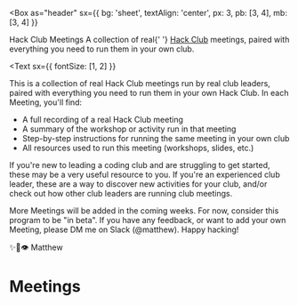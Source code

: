 
<Box
  as="header"
  sx={{
    bg: 'sheet',
    textAlign: 'center',
    px: 3,
    pb: [3, 4],
    mb: [3, 4]
  }}
>
  <Heading as="h1" variant="title" color="primary" mb={2}>
    Hack Club Meetings
  </Heading>
  <Container variant="copy">
    <Heading
      as="h2"
      variant="subtitle"
      sx={{ mt: 3, color: 'text' }}
    >
      A collection of real{' '}
      <A href="https://hackclub.com/">Hack Club</A> meetings, paired with everything you need to run them in your own club.
    </Heading>
  </Container>
</Box>

<Container>

<Text
  sx={{
    fontSize: [1, 2]
  }}
>

This is a collection of real Hack Club meetings run by real club leaders, paired with everything you need to run them in your own Hack Club. In each Meeting, you'll find:

- A full recording of a real Hack Club meeting
- A summary of the workshop or activity run in that meeting
- Step-by-step instructions for running the same meeting in your own club
- All resources used to run this meeting (workshops, slides, etc.)

If you're new to leading a coding club and are struggling to get started, these may be a very useful resource to you. If you're an experienced club leader, these are a way to discover new activities for your club, and/or check out how other club leaders are running club meetings.

More Meetings will be added in the coming weeks. For now, consider this program to be "in beta". If you have any feedback, or want to add your own Meeting, please DM me on Slack (@matthew). Happy hacking!

✨🚀👁 Matthew

</Text>

# Meetings

<MeetingList />

</Container>

<Footer />
